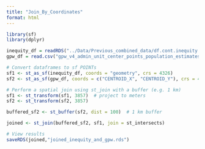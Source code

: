 ```yaml
---
title: "Join_By_Coordinates"
format: html
---
```


```r
library(sf)
library(dplyr)
```


```r
inequity_df = readRDS("../Data/Previous_combined_data/df.cont.inequity.compo.coastal.scores_sr.rds")
gpw_df = read.csv("gpw_v4_admin_unit_center_points_population_estimates_rev11_global_FILTERED.csv")

# Convert dataframes to sf POINTs
sf1 <- st_as_sf(inequity_df, coords = "geometry", crs = 4326)
sf2 <- st_as_sf(gpw_df, coords = c("CENTROID_X", "CENTROID_Y"), crs = 4326)


```


```r
# Perform a spatial join using st_join with a buffer (e.g. 1 km)
sf1 <- st_transform(sf1, 3857)  # project to meters
sf2 <- st_transform(sf2, 3857)

buffered_sf2 <- st_buffer(sf2, dist = 100)  # 1 km buffer

joined <- st_join(buffered_sf2, sf1, join = st_intersects)

```


```r
# View results
saveRDS(joined,"joined_inequity_and_gpw.rds")
```

